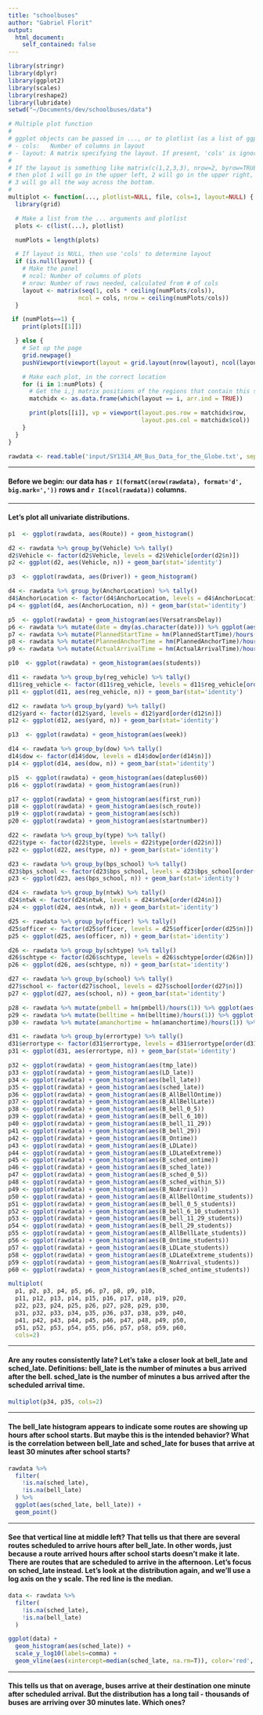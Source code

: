 ```yaml
---
title: "schoolbuses"
author: "Gabriel Florit"
output:
  html_document:
    self_contained: false
---
```


```r
library(stringr)
library(dplyr)
library(ggplot2)
library(scales)
library(reshape2)
library(lubridate)
setwd("~/Documents/dev/schoolbuses/data")

# Multiple plot function
#
# ggplot objects can be passed in ..., or to plotlist (as a list of ggplot objects)
# - cols:   Number of columns in layout
# - layout: A matrix specifying the layout. If present, 'cols' is ignored.
#
# If the layout is something like matrix(c(1,2,3,3), nrow=2, byrow=TRUE),
# then plot 1 will go in the upper left, 2 will go in the upper right, and
# 3 will go all the way across the bottom.
#
multiplot <- function(..., plotlist=NULL, file, cols=1, layout=NULL) {
  library(grid)

  # Make a list from the ... arguments and plotlist
  plots <- c(list(...), plotlist)

  numPlots = length(plots)

  # If layout is NULL, then use 'cols' to determine layout
  if (is.null(layout)) {
    # Make the panel
    # ncol: Number of columns of plots
    # nrow: Number of rows needed, calculated from # of cols
    layout <- matrix(seq(1, cols * ceiling(numPlots/cols)),
                    ncol = cols, nrow = ceiling(numPlots/cols))
  }

 if (numPlots==1) {
    print(plots[[1]])

  } else {
    # Set up the page
    grid.newpage()
    pushViewport(viewport(layout = grid.layout(nrow(layout), ncol(layout))))

    # Make each plot, in the correct location
    for (i in 1:numPlots) {
      # Get the i,j matrix positions of the regions that contain this subplot
      matchidx <- as.data.frame(which(layout == i, arr.ind = TRUE))

      print(plots[[i]], vp = viewport(layout.pos.row = matchidx$row,
                                      layout.pos.col = matchidx$col))
    }
  }
}
```

```r
rawdata <- read.table('input/SY1314_AM_Bus_Data_for_the_Globe.txt', sep='\t', header=TRUE)
```

****
#### Before we begin: our data has `r I(formatC(nrow(rawdata), format='d', big.mark=','))` rows and `r I(ncol(rawdata))` columns.

****
#### Let's plot all univariate distributions.
```r

p1  <- ggplot(rawdata, aes(Route)) + geom_histogram()

d2 <- rawdata %>% group_by(Vehicle) %>% tally()
d2$Vehicle <- factor(d2$Vehicle, levels = d2$Vehicle[order(d2$n)])
p2 <- ggplot(d2, aes(Vehicle, n)) + geom_bar(stat='identity')

p3  <- ggplot(rawdata, aes(Driver)) + geom_histogram()

d4 <- rawdata %>% group_by(AnchorLocation) %>% tally()
d4$AnchorLocation <- factor(d4$AnchorLocation, levels = d4$AnchorLocation[order(d4$n)])
p4 <- ggplot(d4, aes(AnchorLocation, n)) + geom_bar(stat='identity')

p5	<- ggplot(rawdata) + geom_histogram(aes(VersatransDelay))
p6 <- rawdata %>% mutate(date = dmy(as.character(date))) %>% ggplot(aes(date)) + geom_histogram()
p7 <- rawdata %>% mutate(PlannedStartTime = hm(PlannedStartTime)/hours(1)) %>% ggplot(aes(PlannedStartTime)) + geom_histogram()
p8 <- rawdata %>% mutate(PlannedAnchorTime = hm(PlannedAnchorTime)/hours(1)) %>% ggplot(aes(PlannedAnchorTime)) + geom_histogram()
p9 <- rawdata %>% mutate(ActualArrivalTime = hm(ActualArrivalTime)/hours(1)) %>% ggplot(aes(ActualArrivalTime)) + geom_histogram()

p10  <- ggplot(rawdata) + geom_histogram(aes(students))

d11 <- rawdata %>% group_by(reg_vehicle) %>% tally()
d11$reg_vehicle <- factor(d11$reg_vehicle, levels = d11$reg_vehicle[order(d11$n)])
p11 <- ggplot(d11, aes(reg_vehicle, n)) + geom_bar(stat='identity')

d12 <- rawdata %>% group_by(yard) %>% tally()
d12$yard <- factor(d12$yard, levels = d12$yard[order(d12$n)])
p12 <- ggplot(d12, aes(yard, n)) + geom_bar(stat='identity')

p13  <- ggplot(rawdata) + geom_histogram(aes(week))

d14 <- rawdata %>% group_by(dow) %>% tally()
d14$dow <- factor(d14$dow, levels = d14$dow[order(d14$n)])
p14 <- ggplot(d14, aes(dow, n)) + geom_bar(stat='identity')

p15  <- ggplot(rawdata) + geom_histogram(aes(dateplus60))
p16	<- ggplot(rawdata) + geom_histogram(aes(run))

p17	<- ggplot(rawdata) + geom_histogram(aes(first_run))
p18	<- ggplot(rawdata) + geom_histogram(aes(sch_route))
p19	<- ggplot(rawdata) + geom_histogram(aes(sch))
p20	<- ggplot(rawdata) + geom_histogram(aes(startnumber))

d22	<- rawdata %>% group_by(type) %>% tally()
d22$type <- factor(d22$type, levels = d22$type[order(d22$n)])
p22 <- ggplot(d22, aes(type, n)) + geom_bar(stat='identity')

d23	<- rawdata %>% group_by(bps_school) %>% tally()
d23$bps_school <- factor(d23$bps_school, levels = d23$bps_school[order(d23$n)])
p23 <- ggplot(d23, aes(bps_school, n)) + geom_bar(stat='identity')

d24	<- rawdata %>% group_by(ntwk) %>% tally()
d24$ntwk <- factor(d24$ntwk, levels = d24$ntwk[order(d24$n)])
p24 <- ggplot(d24, aes(ntwk, n)) + geom_bar(stat='identity')

d25	<- rawdata %>% group_by(officer) %>% tally()
d25$officer <- factor(d25$officer, levels = d25$officer[order(d25$n)])
p25 <- ggplot(d25, aes(officer, n)) + geom_bar(stat='identity')

d26	<- rawdata %>% group_by(schtype) %>% tally()
d26$schtype <- factor(d26$schtype, levels = d26$schtype[order(d26$n)])
p26 <- ggplot(d26, aes(schtype, n)) + geom_bar(stat='identity')

d27	<- rawdata %>% group_by(school) %>% tally()
d27$school <- factor(d27$school, levels = d27$school[order(d27$n)])
p27 <- ggplot(d27, aes(school, n)) + geom_bar(stat='identity')

p28 <- rawdata %>% mutate(pmbell = hm(pmbell)/hours(1)) %>% ggplot(aes(pmbell)) + geom_histogram()
p29 <- rawdata %>% mutate(belltime = hm(belltime)/hours(1)) %>% ggplot(aes(belltime)) + geom_histogram()
p30 <- rawdata %>% mutate(amanchortime = hm(amanchortime)/hours(1)) %>% ggplot(aes(amanchortime)) + geom_histogram()

d31	<- rawdata %>% group_by(errortype) %>% tally()
d31$errortype <- factor(d31$errortype, levels = d31$errortype[order(d31$n)])
p31 <- ggplot(d31, aes(errortype, n)) + geom_bar(stat='identity')

p32 <- ggplot(rawdata) + geom_histogram(aes(tmp_late))
p33 <- ggplot(rawdata) + geom_histogram(aes(LD_late))
p34 <- ggplot(rawdata) + geom_histogram(aes(bell_late))
p35 <- ggplot(rawdata) + geom_histogram(aes(sched_late))
p36 <- ggplot(rawdata) + geom_histogram(aes(B_AllBellOntime))
p37 <- ggplot(rawdata) + geom_histogram(aes(B_AllBellLate))
p38 <- ggplot(rawdata) + geom_histogram(aes(B_bell_0_5))
p39 <- ggplot(rawdata) + geom_histogram(aes(B_bell_6_10))
p40 <- ggplot(rawdata) + geom_histogram(aes(B_bell_11_29))
p41 <- ggplot(rawdata) + geom_histogram(aes(B_bell_29))
p42 <- ggplot(rawdata) + geom_histogram(aes(B_Ontime))
p43 <- ggplot(rawdata) + geom_histogram(aes(B_LDLate))
p44 <- ggplot(rawdata) + geom_histogram(aes(B_LDLateExtreme))
p45 <- ggplot(rawdata) + geom_histogram(aes(B_sched_ontime))
p46 <- ggplot(rawdata) + geom_histogram(aes(B_sched_late))
p47 <- ggplot(rawdata) + geom_histogram(aes(B_sched_0_5))
p48 <- ggplot(rawdata) + geom_histogram(aes(B_sched_within_5))
p49 <- ggplot(rawdata) + geom_histogram(aes(B_NoArrival))
p50 <- ggplot(rawdata) + geom_histogram(aes(B_AllBellOntime_students))
p51 <- ggplot(rawdata) + geom_histogram(aes(B_bell_0_5_students))
p52 <- ggplot(rawdata) + geom_histogram(aes(B_bell_6_10_students))
p53 <- ggplot(rawdata) + geom_histogram(aes(B_bell_11_29_students))
p54 <- ggplot(rawdata) + geom_histogram(aes(B_bell_29_students))
p55 <- ggplot(rawdata) + geom_histogram(aes(B_AllBellLate_students))
p56 <- ggplot(rawdata) + geom_histogram(aes(B_Ontime_students))
p57 <- ggplot(rawdata) + geom_histogram(aes(B_LDLate_students))
p58 <- ggplot(rawdata) + geom_histogram(aes(B_LDLateExtreme_students))
p59 <- ggplot(rawdata) + geom_histogram(aes(B_NoArrival_students))
p60 <- ggplot(rawdata) + geom_histogram(aes(B_sched_ontime_students))

multiplot(
  p1, p2, p3, p4, p5, p6, p7, p8, p9, p10,
  p11, p12, p13, p14, p15, p16, p17, p18, p19, p20,
  p22, p23, p24, p25, p26, p27, p28, p29, p30,
  p31, p32, p33, p34, p35, p36, p37, p38, p39, p40,
  p41, p42, p43, p44, p45, p46, p47, p48, p49, p50,
  p51, p52, p53, p54, p55, p56, p57, p58, p59, p60,
  cols=2)
```

****
#### Are any routes consistently late? Let's take a closer look at **bell_late** and **sched_late**. Definitions: **bell_late** is the number of minutes a bus arrived after the bell. **sched_late** is the number of minutes a bus arrived after the scheduled arrival time.
```r
multiplot(p34, p35, cols=2)
```

****
#### The **bell_late** histogram appears to indicate some routes are showing up hours after school starts. But maybe this is the intended behavior? What is the correlation between **bell_late** and **sched_late** for buses that arrive at least 30 minutes after school starts?
```r
rawdata %>%
  filter(
    !is.na(sched_late),
    !is.na(bell_late)
  ) %>%
  ggplot(aes(sched_late, bell_late)) +
  geom_point()
```

****
#### See that vertical line at middle left? That tells us that there are several routes scheduled to arrive hours after **bell_late**. In other words, just because a route arrived hours after school starts doesn't make it late. There are routes that are scheduled to arrive in the afternoon. Let's focus on **sched_late** instead. Let's look at the distribution again, and we'll use a log axis on the y scale. The red line is the median.
```r
data <- rawdata %>%
  filter(
    !is.na(sched_late),
    !is.na(bell_late)
  )

ggplot(data) +
  geom_histogram(aes(sched_late)) +
  scale_y_log10(labels=comma) +
  geom_vline(aes(xintercept=median(sched_late, na.rm=T)), color='red', linetype='dashed', size=1)
```

****
#### This tells us that on average, buses arrive at their destination one minute after scheduled arrival. But the distribution has a long tail - thousands of buses are arriving over 30 minutes late. Which ones?
```r



```







